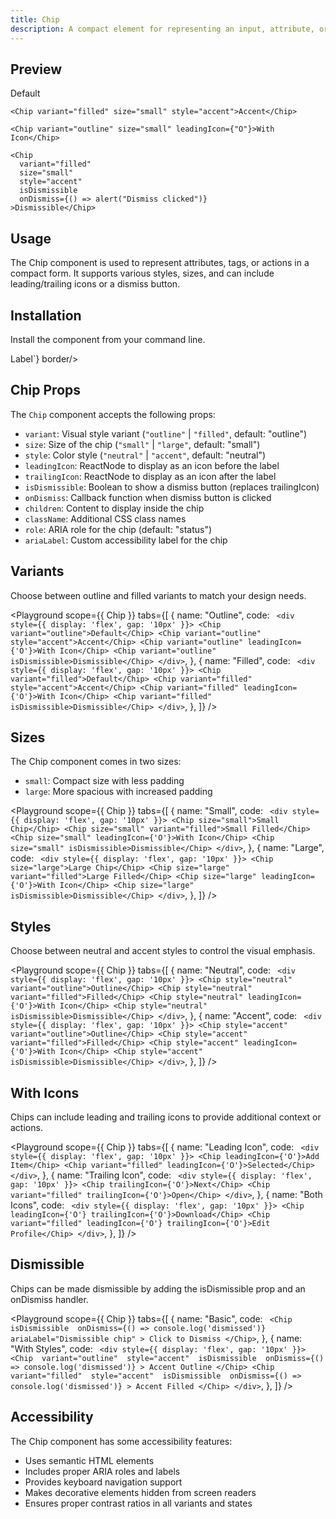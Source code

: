 ```yaml
---
title: Chip
description: A compact element for representing an input, attribute, or action.
---
```


## Preview

<Preview>
  <Flex direction="row" gap="medium">
    <Chip variant="outline">Default</Chip>

    <Chip variant="filled" size="small" style="accent">Accent</Chip>

    <Chip variant="outline" size="small" leadingIcon={"O"}>With Icon</Chip>

    <Chip
      variant="filled"
      size="small"
      style="accent"
      isDismissible
      onDismiss={() => alert("Dismiss clicked")}
    >Dismissible</Chip>

  </Flex>
</Preview>

## Usage

The Chip component is used to represent attributes, tags, or actions in a compact form. It supports various styles, sizes, and can include leading/trailing icons or a dismiss button.

## Installation

Install the component from your command line.

<LiveProvider>
  <LiveEditor code={`npm install @raystack/apsara`} border language="shell" />
</LiveProvider>

<LiveProvider>
  <LiveEditor code={`import { Chip } from '@raystack/apsara/v1'

<Chip variant="outline" size="small">Label</Chip>`} border/>
</LiveProvider>

## Chip Props

The `Chip` component accepts the following props:

- `variant`: Visual style variant (`"outline"` | `"filled"`, default: "outline")
- `size`: Size of the chip (`"small"` | `"large"`, default: "small")
- `style`: Color style (`"neutral"` | `"accent"`, default: "neutral")
- `leadingIcon`: ReactNode to display as an icon before the label
- `trailingIcon`: ReactNode to display as an icon after the label
- `isDismissible`: Boolean to show a dismiss button (replaces trailingIcon)
- `onDismiss`: Callback function when dismiss button is clicked
- `children`: Content to display inside the chip
- `className`: Additional CSS class names
- `role`: ARIA role for the chip (default: "status")
- `ariaLabel`: Custom accessibility label for the chip


## Variants

Choose between outline and filled variants to match your design needs.

<Playground
  scope={{ Chip }}
  tabs={[
    {
      name: "Outline",
      code: `
      <div style={{ display: 'flex', gap: '10px' }}>
        <Chip variant="outline">Default</Chip>
        <Chip variant="outline" style="accent">Accent</Chip>
        <Chip variant="outline" leadingIcon={'O'}>With Icon</Chip>
        <Chip variant="outline" isDismissible>Dismissible</Chip>
      </div>`,
    },
    {
      name: "Filled",
      code: `
      <div style={{ display: 'flex', gap: '10px' }}>
        <Chip variant="filled">Default</Chip>
        <Chip variant="filled" style="accent">Accent</Chip>
        <Chip variant="filled" leadingIcon={'O'}>With Icon</Chip>
        <Chip variant="filled" isDismissible>Dismissible</Chip>
      </div>`,
    },
  ]}
/>

## Sizes

The Chip component comes in two sizes:
- `small`: Compact size with less padding
- `large`: More spacious with increased padding

<Playground
  scope={{ Chip }}
  tabs={[
    {
      name: "Small",
      code: `
      <div style={{ display: 'flex', gap: '10px' }}>
        <Chip size="small">Small Chip</Chip>
        <Chip size="small" variant="filled">Small Filled</Chip>
        <Chip size="small" leadingIcon={'O'}>With Icon</Chip>
        <Chip size="small" isDismissible>Dismissible</Chip>
      </div>`,
    },
    {
      name: "Large",
      code: `
      <div style={{ display: 'flex', gap: '10px' }}>
        <Chip size="large">Large Chip</Chip>
        <Chip size="large" variant="filled">Large Filled</Chip>
        <Chip size="large" leadingIcon={'O'}>With Icon</Chip>
        <Chip size="large" isDismissible>Dismissible</Chip>
      </div>`,
    },
  ]}
/>

## Styles

Choose between neutral and accent styles to control the visual emphasis.

<Playground
  scope={{ Chip }}
  tabs={[
    {
      name: "Neutral",
      code: `
      <div style={{ display: 'flex', gap: '10px' }}>
        <Chip style="neutral" variant="outline">Outline</Chip>
        <Chip style="neutral" variant="filled">Filled</Chip>
        <Chip style="neutral" leadingIcon={'O'}>With Icon</Chip>
        <Chip style="neutral" isDismissible>Dismissible</Chip>
      </div>`,
    },
    {
      name: "Accent",
      code: `
      <div style={{ display: 'flex', gap: '10px' }}>
        <Chip style="accent" variant="outline">Outline</Chip>
        <Chip style="accent" variant="filled">Filled</Chip>
        <Chip style="accent" leadingIcon={'O'}>With Icon</Chip>
        <Chip style="accent" isDismissible>Dismissible</Chip>
      </div>`,
    },
  ]}
/>

## With Icons

Chips can include leading and trailing icons to provide additional context or actions.

<Playground
  scope={{ Chip }}
  tabs={[
    {
      name: "Leading Icon",
      code: `
      <div style={{ display: 'flex', gap: '10px' }}>
        <Chip leadingIcon={'O'}>Add Item</Chip>
        <Chip variant="filled" leadingIcon={'O'}>Selected</Chip>
      </div>`,
    },
    {
      name: "Trailing Icon",
      code: `
      <div style={{ display: 'flex', gap: '10px' }}>
        <Chip trailingIcon={'O'}>Next</Chip>
        <Chip variant="filled" trailingIcon={'O'}>Open</Chip>
      </div>`,
    },
    {
      name: "Both Icons",
      code: `
      <div style={{ display: 'flex', gap: '10px' }}>
        <Chip leadingIcon={'O'} trailingIcon={'O'}>Download</Chip>
        <Chip variant="filled" leadingIcon={'O'} trailingIcon={'O'}>Edit Profile</Chip>
      </div>`,
    },
  ]}
/>

## Dismissible

Chips can be made dismissible by adding the isDismissible prop and an onDismiss handler.

<Playground
  scope={{ Chip }}
  tabs={[
    {
      name: "Basic",
      code: `
      <Chip 
        isDismissible 
        onDismiss={() => console.log('dismissed')}
        ariaLabel="Dismissible chip"
      >
        Click to Dismiss
      </Chip>`,
    },
    {
      name: "With Styles",
      code: `
      <div style={{ display: 'flex', gap: '10px' }}>
        <Chip 
          variant="outline" 
          style="accent" 
          isDismissible 
          onDismiss={() => console.log('dismissed')}
        >
          Accent Outline
        </Chip>
        <Chip 
          variant="filled" 
          style="accent" 
          isDismissible 
          onDismiss={() => console.log('dismissed')}
        >
          Accent Filled
        </Chip>
      </div>`,
    },
  ]}
/>


## Accessibility

The Chip component has some accessibility features:

- Uses semantic HTML elements
- Includes proper ARIA roles and labels
- Provides keyboard navigation support
- Makes decorative elements hidden from screen readers
- Ensures proper contrast ratios in all variants and states
